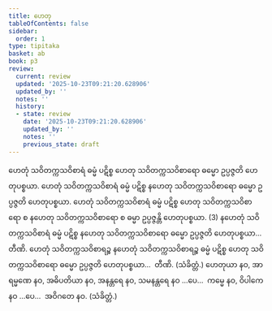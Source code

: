```yaml
---
title: ဟေတု
tableOfContents: false
sidebar:
  order: 1
type: tipitaka
basket: ab
book: p3
review:
  current: review
  updated: '2025-10-23T09:21:20.628906'
  updated_by: ''
  notes: ''
  history:
  - state: review
    date: '2025-10-23T09:21:20.628906'
    updated_by: ''
    notes: ''
    previous_state: draft
---
```



<ReviewStatus review={frontmatter.review} showDetails={true} />

<HypothesisAnnotation frontmatter={frontmatter} />

<DynamicBreadcrumb />

<Division number="210" book="p3" e="ch" v="39" p="239">

<Paragraph number="395" book="p3">
ဟေတုံ သဝိတက္ကသဝိစာရံ ဓမ္မံ ပဋိစ္စ ဟေတု သဝိတက္ကသဝိစာရော ဓမ္မော ဥပ္ပဇ္ဇတိ ဟေတုပစ္စယာ. ဟေတုံ သဝိတက္ကသဝိစာရံ ဓမ္မံ ပဋိစ္စ နဟေတု သဝိတက္ကသဝိစာရော ဓမ္မော ဥပ္ပဇ္ဇတိ ဟေတုပစ္စယာ. ဟေတုံ သဝိတက္ကသဝိစာရံ ဓမ္မံ ပဋိစ္စ ဟေတု သဝိတက္ကသဝိစာရော စ နဟေတု သဝိတက္ကသဝိစာရော စ ဓမ္မာ ဥပ္ပဇ္ဇန္တိ ဟေတုပစ္စယာ. (3)
</Paragraph>

<Paragraph number="396" book="p3">
နဟေတုံ သဝိတက္ကသဝိစာရံ ဓမ္မံ ပဋိစ္စ နဟေတု သဝိတက္ကသဝိစာရော ဓမ္မော ဥပ္ပဇ္ဇတိ ဟေတုပစ္စယာ…  တီဏိ.
</Paragraph>

<Paragraph number="397" book="p3">
ဟေတုံ သဝိတက္ကသဝိစာရဉ္စ နဟေတုံ သဝိတက္ကသဝိစာရဉ္စ ဓမ္မံ ပဋိစ္စ ဟေတု သဝိတက္ကသဝိစာရော ဓမ္မော ဥပ္ပဇ္ဇတိ ဟေတုပစ္စယာ…  တီဏိ. (သံခိတ္တံ.)
</Paragraph>

</Division>
<Division number="211" book="p3" e="ch" v="39" p="240">

<Paragraph number="398" book="p3">
ဟေတုယာ နဝ, အာရမ္မဏေ နဝ, အဓိပတိယာ နဝ, အနန္တရေ နဝ, သမနန္တရေ နဝ …ပေ…  ကမ္မေ နဝ, ဝိပါကေ နဝ …ပေ…  အဝိဂတေ နဝ. (သံခိတ္တံ.)
</Paragraph>
</Division>